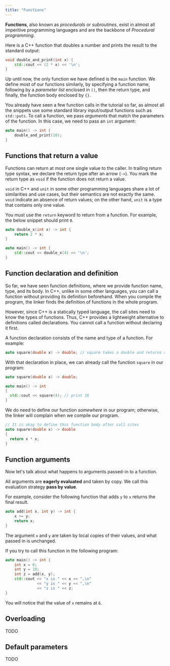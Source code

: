 ```yaml
---
title: "Functions"
---
```


**Functions**, also known as *procedurals* or *subroutines*,
exist in almost all imperitive programming languages
and are the backbone of *Procedural programming*.

Here is a C++ function that doubles a number and prints the result to the standard output:

```cpp
void double_and_print(int x) {
    std::cout << (2 * x) << '\n';
}
```

Up until now,
the only function we have defined is the `main` function.
We define most of our functions similarly,
by specifying a function name,
following by a *parameter list* enclosed in `()`,
then the return type,
and finally, the function body enclosed by `{}`.

You already have seen a few function calls in the tutorial so far,
as almost all the snippets use some standard library input/output functions such as `std::puts`.
To call a function, we pass *arguments* that match the parameters of the function.
In this case, we need to pass an `int` argument:

```cpp
auto main() -> int {
    double_and_print(10);
}
```

## Functions that return a value

Functions can return at most one single value to the caller.
In trailing return type syntax,
we declare the return type after an arrow (`->`).
You mark the return type as `void` if the function does not return a value.

<Info>

`void` in C++ and `unit` in some other programming languages share a lot of similarities and use cases,
but their semantics are not exactly the same.
`void` indicate an absence of return values;
on the other hand,
`unit` is a type that contains only one value.

</Info>

You must use the `return` keyword to return from a function.
For example, the below snippet should print `8`.

```cpp
auto double_x(int x) -> int {
    return 2 * x;
}

auto main() -> int {
    std::cout << double_x(4) << '\n';
}
```


## Function declaration and definition

So far, we have seen function definitions,
where we provide function name, type, and its body.
In C++, unlike in some other languages,
you can call a function without providing its definition beforehand.
When you compile the program, the linker finds the definition of functions in the whole program.

However, since C++ is a statically typed language,
the call sites need to know the types of functions.
Thus, C++ provides a lightweight alternative to definitions called declarations.
You cannot call a function without declaring it first.

A function declaration consists of the name and type of a function. For example:

```cpp
auto square(double x) -> double; // square takes a double and returns a double
```

With that declaration in place, we can already call the function `square` in our program:

```cpp
auto square(double x) -> double;

auto main() -> int
{
  std::cout << square(4); // print 16
}
```

We do need to define our function *somewhere* in our program;
otherwise, the linker will complain when we compile our program.

```cpp
// It is okay to define this function body after call sites
auto square(double x) -> double
{
  return x * x;
}
```

## Function arguments

Now let's talk about what happens to arguments passed-in to a function.

All arguments are **eagerly evaluated** and taken by copy.
We call this evaluation strategy **pass by value**.

For example, consider the following function that
adds `y` to `x` returns the final result.

```cpp
auto add(int x, int y) -> int {
    x += y;
    return x;
}
```

The argument `x` and `y` are taken by local copies of their values,
and what passed in is unchanged.

If you try to call this function in the following program:

```cpp
auto main() -> int {
    int x = 6;
    int y = 10;
    int z = add(x, y);
    std::cout << "x is " << x << ",\n"
              << "y is " << y << ",\n"
              << "z is " << z;
}
```

You will notice that the value of `x` remains at `6`.

## Overloading
TODO

## Default parameters
TODO